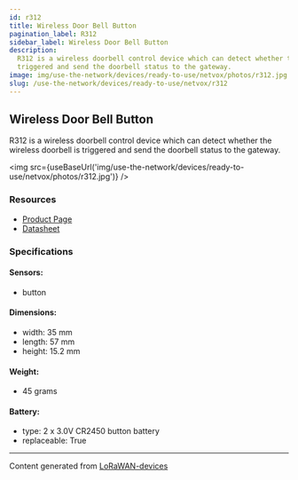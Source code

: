 ```yaml
---
id: r312
title: Wireless Door Bell Button
pagination_label: R312
sidebar_label: Wireless Door Bell Button
description:
  R312 is a wireless doorbell control device which can detect whether the wireless doorbell is
  triggered and send the doorbell status to the gateway.
image: img/use-the-network/devices/ready-to-use/netvox/photos/r312.jpg
slug: /use-the-network/devices/ready-to-use/netvox/r312
---
```



## Wireless Door Bell Button

R312 is a wireless doorbell control device which can detect whether the wireless doorbell is
triggered and send the doorbell status to the gateway.

<img src={useBaseUrl('img/use-the-network/devices/ready-to-use/netvox/photos/r312.jpg')} />

### Resources

- [Product Page](http://www.netvox.com.tw/product.asp?pro=R312)
- [Datasheet](http://www.netvox.com.tw/um/R312/R312datasheet.pdf)

### Specifications

#### Sensors:

- button

#### Dimensions:

- width: 35 mm
- length: 57 mm
- height: 15.2 mm

#### Weight:

- 45 grams

#### Battery:

- type: 2 x 3.0V CR2450 button battery
- replaceable: True

---

Content generated from [LoRaWAN-devices](https://github.com/TheThingsNetwork/lorawan-devices)
